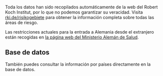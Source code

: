 Toda los datos han sido recopilados automáticamente de la web del Robert Koch Institut,
por lo que no podemos garantizar su veracidad.
Visita [rki.de/risikogebiete](https://rki.de/risikogebiete)
para obtener la información completa sobre todas
las áreas de riesgo.

Las restricciones actuales para la entrada a Alemania
desde el extranjero están recogidas en
[la página web del Ministerio Alemán de Salud](https://www.bundesgesundheitsministerium.de/en/coronavirus/current-information-for-travellers).

## Base de datos

También puedes consultar la información por países
directamente en la base de datos.
